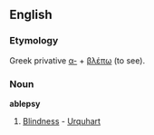 ==English==

===Etymology===
Greek privative [[α-]] + [[βλέπω]] (to see).

===Noun===
'''ablepsy'''

# {{Rare}} [[Blindness]] - [[Urquhart]]